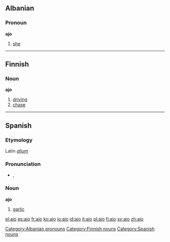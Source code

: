{{see|ajö}}

==Albanian==

===Pronoun===
'''ajo'''

# [[she]]

----

==Finnish==
{{Finnish index|aj}}

===Noun===
'''ajo'''

# [[driving]]
# [[chase]]

----

==Spanish==

===Etymology===
Latin ''[[alium]]''

===Pronunciation===
*{{IPA|/'axo/}}, {{SAMPA|/'axo/}}

===Noun===
'''ajo''' {{m}}

# [[garlic]]

[[Category:Albanian pronouns]]
[[Category:Finnish nouns]]
[[Category:Spanish nouns]]

[[el:ajo]]
[[es:ajo]]
[[fr:ajo]]
[[ko:ajo]]
[[io:ajo]]
[[id:ajo]]
[[it:ajo]]
[[pl:ajo]]
[[fi:ajo]]
[[sv:ajo]]
[[zh:ajo]]